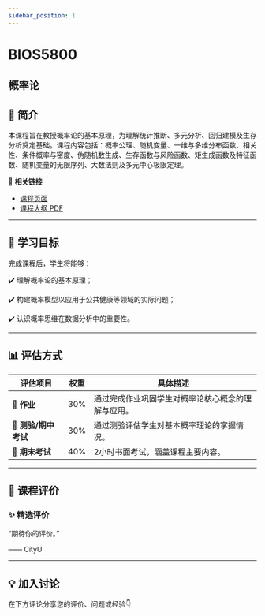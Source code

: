 ```yaml
---
sidebar_position: 1
---
```


# BIOS5800
## 概率论

## **📘 简介**
本课程旨在教授概率论的基本原理，为理解统计推断、多元分析、回归建模及生存分析奠定基础。课程内容包括：概率公理、随机变量、一维与多维分布函数、相关性、条件概率与密度、伪随机数生成、生存函数与风险函数、矩生成函数及特征函数、随机变量的无限序列、大数法则及多元中心极限定理。

🔗 **相关链接**
- [课程页面](https://www.cityu.edu.hk/catalogue/pg/202526/course/BIOS5800.htm)
- [课程大纲 PDF](https://www.cityu.edu.hk/catalogue/pg/202526/course/BIOS5800.pdf)

---

## **🎯 学习目标**

完成课程后，学生将能够：

✔️ 理解概率论的基本原理；

✔️ 构建概率模型以应用于公共健康等领域的实际问题；

✔️ 认识概率思维在数据分析中的重要性。

---

## **📊 评估方式**

| **评估项目**          | **权重** | **具体描述**                                                                                       |
|----------------------|---------|---------------------------------------------------------------------------------------------------|
| **📝 作业**            | 30%     | 通过完成作业巩固学生对概率论核心概念的理解与应用。                                                  |
| **📄 测验/期中考试**    | 30%     | 通过测验评估学生对基本概率理论的掌握情况。                                                         |
| **📄 期末考试**        | 40%     | 2小时书面考试，涵盖课程主要内容。                                                                  |

---

## **💬 课程评价**

### ✨ **精选评价**
<div className={commentStyles.commentBox}>
    <p className={commentStyles.commentText}>
        “期待你的评价。”
    </p>
    <p className={commentStyles.commentAuthor}>—— CityU</p>
</div>

---

## **💡 加入讨论**

在下方评论分享您的评价、问题或经验👇
<Utterances />